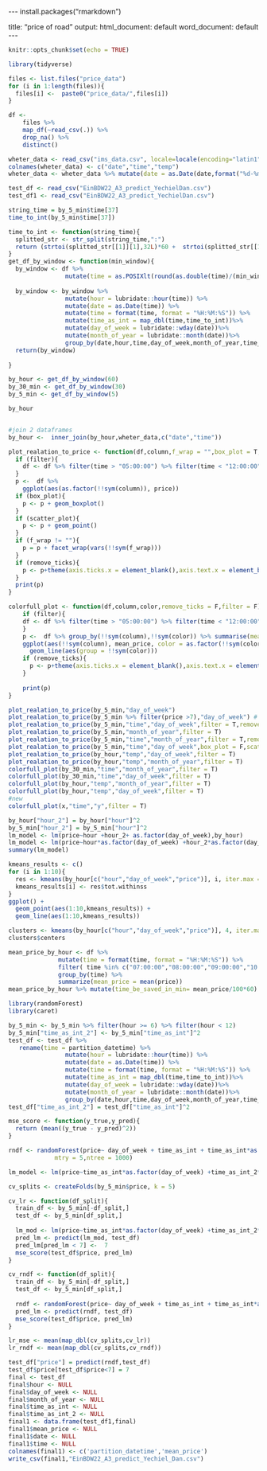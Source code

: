\-\-- install.packages("rmarkdown")

title: "price of road" output: html_document: default word_document: default \-\--

```r
knitr::opts_chunk$set(echo = TRUE)
```

```r
library(tidyverse)
```

```r
files <- list.files("price_data")
for (i in 1:length(files)){
  files[i] <-  paste0("price_data/",files[i])
}

df <- 
    files %>% 
    map_df(~read_csv(.)) %>%
    drop_na() %>%
    distinct()

wheter_data <- read_csv("ims_data.csv", locale=locale(encoding="latin1")) %>% select(-1)
colnames(wheter_data) <- c("date","time","temp")
wheter_data <- wheter_data %>% mutate(date = as.Date(date,format("%d-%m-%Y"))) %>% mutate(time = format(time, format = "%H:%M:%S"))

test_df <- read_csv("EinBDW22_A3_predict_YechielDan.csv")
test_df1 <- read_csv("EinBDW22_A3_predict_YechielDan.csv")
```

```r
string_time = by_5_min$time[37]
time_to_int(by_5_min$time[37])
```

```r
time_to_int <- function(string_time){
  splitted_str <- str_split(string_time,":")
  return (strtoi(splitted_str[[1]][1],32L)*60 +  strtoi(splitted_str[[1]][2],32L))
}
get_df_by_window <- function(min_window){
  by_window <- df %>%
                mutate(time = as.POSIXlt(round(as.double(time)/(min_window*60))*(min_window*60),origin=(as.POSIXlt('1970-01-01')), tz = "UTC"))
  
  by_window <- by_window %>%
                mutate(hour = lubridate::hour(time)) %>%
                mutate(date = as.Date(time)) %>%
                mutate(time = format(time, format = "%H:%M:%S")) %>%
                mutate(time_as_int = map_dbl(time,time_to_int))%>%
                mutate(day_of_week = lubridate::wday(date))%>%
                mutate(month_of_year = lubridate::month(date))%>% 
                group_by(date,hour,time,day_of_week,month_of_year,time_as_int) %>% summarise(price = mean(price))
  return(by_window)
  
}

by_hour <- get_df_by_window(60)
by_30_min <- get_df_by_window(30)
by_5_min <- get_df_by_window(5)
```

```r
by_hour
```

```r

```

```r
#join 2 dataframes
by_hour <-  inner_join(by_hour,wheter_data,c("date","time"))
```

```r
plot_realation_to_price <- function(df,column,f_wrap = "",box_plot = T,scatter_plot = F,line_plot = F,filter = F,remove_ticks = F){
  if (filter){
    df <- df %>% filter(time > "05:00:00") %>% filter(time < "12:00:00")
  }
  p <-  df %>% 
    ggplot(aes(as.factor(!!sym(column)), price))
  if (box_plot){
    p <- p + geom_boxplot()
  }
  if (scatter_plot){
    p <- p + geom_point()
  }
  if (f_wrap != ""){
    p = p + facet_wrap(vars(!!sym(f_wrap)))
  }
  if (remove_ticks){
    p <- p+theme(axis.ticks.x = element_blank(),axis.text.x = element_blank())
  }
  print(p)
}

colorfull_plot <- function(df,column,color,remove_ticks = F,filter = F){
    if (filter){
    df <- df %>% filter(time > "05:00:00") %>% filter(time < "12:00:00")
    }
    p <-  df %>% group_by(!!sym(column),!!sym(color)) %>% summarise(mean_price = mean(price)) %>%
    ggplot(aes(!!sym(column), mean_price, color = as.factor(!!sym(color))))+
      geom_line(aes(group = !!sym(color)))
    if (remove_ticks){
      p <- p+theme(axis.ticks.x = element_blank(),axis.text.x = element_blank())
    }
    
    print(p)
}

plot_realation_to_price(by_5_min,"day_of_week")
plot_realation_to_price(by_5_min %>% filter(price >7),"day_of_week") # getting rid of the minimum payment in order to see a better picture
plot_realation_to_price(by_5_min,"time","day_of_week",filter = T,remove_ticks=T)
plot_realation_to_price(by_5_min,"month_of_year",filter = T)
plot_realation_to_price(by_5_min,"time","month_of_year",filter = T,remove_ticks=T)
plot_realation_to_price(by_5_min,"time","day_of_week",box_plot = F,scatter_plot = T,filter = T,remove_ticks=T)
plot_realation_to_price(by_hour,"temp","day_of_week",filter = T)
plot_realation_to_price(by_hour,"temp","month_of_year",filter = T)
colorfull_plot(by_30_min,"time","month_of_year",filter = T)
colorfull_plot(by_30_min,"time","day_of_week",filter = T)
colorfull_plot(by_hour,"temp","month_of_year",filter = T)
colorfull_plot(by_hour,"temp","day_of_week",filter = T)
#new
colorfull_plot(x,"time","y",filter = T)
```

```r
by_hour["hour_2"] = by_hour["hour"]^2
by_5_min["hour_2"] = by_5_min["hour"]^2
lm_model <- lm(price~hour +hour_2+ as.factor(day_of_week),by_hour)
lm_model <- lm(price~hour*as.factor(day_of_week) +hour_2*as.factor(day_of_week),by_hour)
summary(lm_model)
```

```r
kmeans_results <- c()
for (i in 1:10){
  res <- kmeans(by_hour[c("hour","day_of_week","price")], i, iter.max = 25, nstart = 3, trace=FALSE)
  kmeans_results[i] <- res$tot.withinss
}
ggplot() +
  geom_point(aes(1:10,kmeans_results)) + 
  geom_line(aes(1:10,kmeans_results))

clusters <- kmeans(by_hour[c("hour","day_of_week","price")], 4, iter.max = 25, nstart = 3, trace=FALSE)
clusters$centers

```

```r
mean_price_by_hour <- df %>% 
              mutate(time = format(time, format = "%H:%M:%S")) %>%
              filter( time %in% c("07:00:00","08:00:00","09:00:00","10:00:00","11:00:00")) %>%
              group_by(time) %>% 
              summarize(mean_price = mean(price))
mean_price_by_hour %>% mutate(time_be_saved_in_min= mean_price/100*60)
```

```r
library(randomForest)
library(caret)
```


```r
by_5_min <- by_5_min %>% filter(hour >= 6) %>% filter(hour < 12)
by_5_min["time_as_int_2"] <- by_5_min["time_as_int"]^2
test_df <- test_df %>%
   rename(time = partition_datetime) %>%
                mutate(hour = lubridate::hour(time)) %>%
                mutate(date = as.Date(time)) %>%
                mutate(time = format(time, format = "%H:%M:%S")) %>%
                mutate(time_as_int = map_dbl(time,time_to_int))%>%
                mutate(day_of_week = lubridate::wday(date))%>%
                mutate(month_of_year = lubridate::month(date))%>% 
                group_by(date,hour,time,day_of_week,month_of_year,time_as_int) %>% summarise(price = mean(mean_price))
test_df["time_as_int_2"] = test_df["time_as_int"]^2
```

```r
mse_score <- function(y_true,y_pred){
  return (mean((y_true - y_pred)^2))
}

rndf <- randomForest(price~ day_of_week + time_as_int + time_as_int*as.factor(day_of_week),data = by_5_min,
             mtry = 5,ntree = 1000)

lm_model <- lm(price~time_as_int*as.factor(day_of_week) +time_as_int_2*as.factor(day_of_week),by_5_min)

cv_splits <- createFolds(by_5_min$price, k = 5)

cv_lr <- function(df_split){
  train_df <- by_5_min[-df_split,]
  test_df <- by_5_min[df_split,]
  
  lm_mod <- lm(price~time_as_int*as.factor(day_of_week) +time_as_int_2*as.factor(day_of_week), data = train_df)
  pred_lm <- predict(lm_mod, test_df)
  pred_lm[pred_lm < 7] <-  7
  mse_score(test_df$price, pred_lm)
}

cv_rndf <- function(df_split){
  train_df <- by_5_min[-df_split,]
  test_df <- by_5_min[df_split,]
  
  rndf <- randomForest(price~ day_of_week + time_as_int + time_as_int*as.factor(day_of_week),data = train_df,mtry = 5,ntree = 1000)
  pred_lm <- predict(rndf, test_df)
  mse_score(test_df$price, pred_lm)
}

lr_mse <- mean(map_dbl(cv_splits,cv_lr))
lr_rndf <- mean(map_dbl(cv_splits,cv_rndf))

```

```r
test_df["price"] = predict(rndf,test_df)
test_df$price[test_df$price<7] = 7
final <- test_df
final$hour <- NULL
final$day_of_week <- NULL
final$month_of_year <- NULL
final$time_as_int <- NULL
final$time_as_int_2 <- NULL
final1 <- data.frame(test_df1,final)
final1$mean_price <- NULL
final1$date <- NULL
final1$time <- NULL
colnames(final1) <- c('partition_datetime','mean_price')
write_csv(final1,"EinBDW22_A3_predict_Yechiel_Dan.csv")
```

